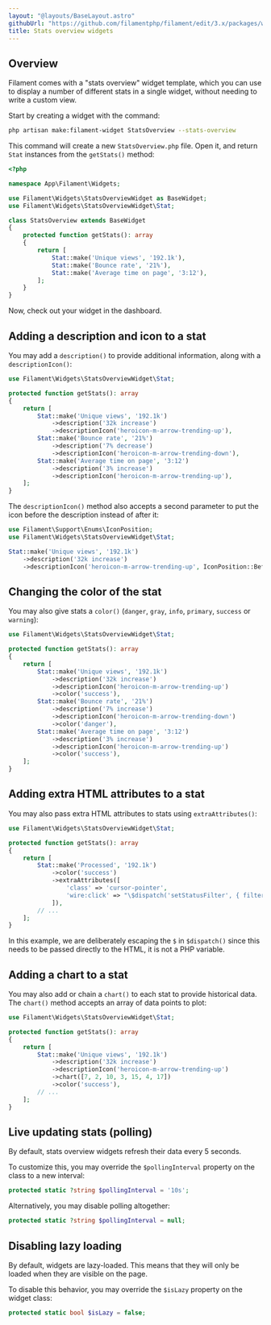 ```yaml
---
layout: "@layouts/BaseLayout.astro"
githubUrl: "https://github.com/filamentphp/filament/edit/3.x/packages/widgets/docs/02-stats-overview.md"
title: Stats overview widgets
---
```


## Overview

Filament comes with a "stats overview" widget template, which you can use to display a number of different stats in a single widget, without needing to write a custom view.

Start by creating a widget with the command:

```bash
php artisan make:filament-widget StatsOverview --stats-overview
```

This command will create a new `StatsOverview.php` file. Open it, and return `Stat` instances from the `getStats()` method:

```php
<?php

namespace App\Filament\Widgets;

use Filament\Widgets\StatsOverviewWidget as BaseWidget;
use Filament\Widgets\StatsOverviewWidget\Stat;

class StatsOverview extends BaseWidget
{
    protected function getStats(): array
    {
        return [
            Stat::make('Unique views', '192.1k'),
            Stat::make('Bounce rate', '21%'),
            Stat::make('Average time on page', '3:12'),
        ];
    }
}
```

Now, check out your widget in the dashboard.

## Adding a description and icon to a stat

You may add a `description()` to provide additional information, along with a `descriptionIcon()`:

```php
use Filament\Widgets\StatsOverviewWidget\Stat;

protected function getStats(): array
{
    return [
        Stat::make('Unique views', '192.1k')
            ->description('32k increase')
            ->descriptionIcon('heroicon-m-arrow-trending-up'),
        Stat::make('Bounce rate', '21%')
            ->description('7% decrease')
            ->descriptionIcon('heroicon-m-arrow-trending-down'),
        Stat::make('Average time on page', '3:12')
            ->description('3% increase')
            ->descriptionIcon('heroicon-m-arrow-trending-up'),
    ];
}
```

The `descriptionIcon()` method also accepts a second parameter to put the icon before the description instead of after it:

```php
use Filament\Support\Enums\IconPosition;
use Filament\Widgets\StatsOverviewWidget\Stat;

Stat::make('Unique views', '192.1k')
    ->description('32k increase')
    ->descriptionIcon('heroicon-m-arrow-trending-up', IconPosition::Before)
```

## Changing the color of the stat

You may also give stats a `color()` (`danger`, `gray`, `info`, `primary`, `success` or `warning`):

```php
use Filament\Widgets\StatsOverviewWidget\Stat;

protected function getStats(): array
{
    return [
        Stat::make('Unique views', '192.1k')
            ->description('32k increase')
            ->descriptionIcon('heroicon-m-arrow-trending-up')
            ->color('success'),
        Stat::make('Bounce rate', '21%')
            ->description('7% increase')
            ->descriptionIcon('heroicon-m-arrow-trending-down')
            ->color('danger'),
        Stat::make('Average time on page', '3:12')
            ->description('3% increase')
            ->descriptionIcon('heroicon-m-arrow-trending-up')
            ->color('success'),
    ];
}
```

## Adding extra HTML attributes to a stat

You may also pass extra HTML attributes to stats using `extraAttributes()`:

```php
use Filament\Widgets\StatsOverviewWidget\Stat;

protected function getStats(): array
{
    return [
        Stat::make('Processed', '192.1k')
            ->color('success')
            ->extraAttributes([
                'class' => 'cursor-pointer',
                'wire:click' => "\$dispatch('setStatusFilter', { filter: 'processed' })",
            ]),
        // ...
    ];
}
```

In this example, we are deliberately escaping the `$` in `$dispatch()` since this needs to be passed directly to the HTML, it is not a PHP variable.

## Adding a chart to a stat

You may also add or chain a `chart()` to each stat to provide historical data. The `chart()` method accepts an array of data points to plot:

```php
use Filament\Widgets\StatsOverviewWidget\Stat;

protected function getStats(): array
{
    return [
        Stat::make('Unique views', '192.1k')
            ->description('32k increase')
            ->descriptionIcon('heroicon-m-arrow-trending-up')
            ->chart([7, 2, 10, 3, 15, 4, 17])
            ->color('success'),
        // ...
    ];
}
```

## Live updating stats (polling)

By default, stats overview widgets refresh their data every 5 seconds.

To customize this, you may override the `$pollingInterval` property on the class to a new interval:

```php
protected static ?string $pollingInterval = '10s';
```

Alternatively, you may disable polling altogether:

```php
protected static ?string $pollingInterval = null;
```

## Disabling lazy loading

By default, widgets are lazy-loaded. This means that they will only be loaded when they are visible on the page.

To disable this behavior, you may override the `$isLazy` property on the widget class:

```php
protected static bool $isLazy = false;
```
